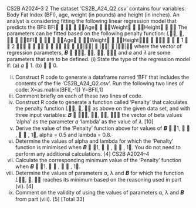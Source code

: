 CS2B A2024–3
2 The dataset ‘CS2B_A24_Q2.csv’ contains four variables: Body Fat Index (BFI), age,
weight (in pounds) and height (in inches).
An analyst is considering fitting the following linear regression model that predicts
the BFI:
BFI􀯜 􀵌 𝛽􀬴 􀵅 𝛽􀬵Age􀯜 􀵅 𝛽􀬶Weight􀯜 􀵅 𝛽􀬷Height􀯜 􀵅 𝜀􀯜
The parameters can be fitted based on the following penalty function:
𝐿􁈺𝑩, 𝛼, 𝜆􁈻 􀵌 􀷍􁈺BFI􀯜 􀵆 𝛽􀬴 􀵆 𝛽􀬵Age􀯜 􀵆 𝛽􀬶Weight􀯜 􀵆 𝛽􀬷Height􀯜􁈻􀬶
􀯡
􀯜􀭀􀬵
􀵅 𝜆 􁉆
1 􀵆 𝛼
2
􁈺𝛽􀬵
􀬶 􀵅 𝛽􀬶
􀬶 􀵅 𝛽􀬷
􀬶􁈻 􀵅 𝛼􁈺|𝛽􀬵| 􀵅 |𝛽􀬶| 􀵅 |𝛽􀬷|􁈻􁉇
where the vector of regression parameters, 𝑩 􀵌 􁈺𝛽􀬴, 𝛽􀬵, 𝛽􀬶, 𝛽􀬷􁈻 and 𝛼 and 𝜆 are some
parameters that are to be defined.
(i) State the type of the regression model if:
(a) 𝛼 􀵌 1.
(b) 𝛼 􀵌 0.

(ii) Construct R code to generate a dataframe named ‘BFI’ that includes the
contents of the file ‘CS2B_A24_Q2.csv’. 
Run the following two lines of code:
X=as.matrix(BFI[,-1])
Y=BFI[,1]
(iii) Comment briefly on each of these two lines of code. 
(iv) Construct R code to generate a function called ‘Penalty’ that calculates the
penalty function 𝐿􁈺𝑩, 𝛼, 𝜆􁈻 as above on the given data set, and with three input
variables:
𝑩 􀵌 􁈺𝛽􀬴, 𝛽􀬵, 𝛽􀬶, 𝛽􀬷􁈻 the vector of beta values
‘alpha’ as the parameter 𝛼
‘lambda’ as the value of 𝜆.
[10]
(v) Derive the value of the ‘Penalty’ function above for values of
𝑩 􀵌 􁉀1, 􀬵
􀬶 , 􀬵
􀬷 , 1􁉁, alpha = 0.5 and lambda = 0.8. 
(vi) Determine the values of alpha and lambda for which the ‘Penalty’ function is
minimised when 𝑩 􀵌 􁉀1, 􀬵
􀬶 , 􀬵
􀬷 , 1􁉁. You do not need to perform any additional
calculations. [4]
CS2B A2024–4
(vii) Calculate the corresponding minimum value of the ‘Penalty’ function when
𝑩 􀵌 􁉀1, 􀬵
􀬶 , 􀬵
􀬷 , 1􁉁. 
(viii) Determine the values of parameters α, λ and 𝑩 for which the function
𝐿􁈺𝑩, 𝛼, 𝜆􁈻 reaches its minimum based on the reasoning used in part (vi). [4]
(ix) Comment on the validity of using the values of parameters α, λ and 𝑩 from
part (viii). [5]
[Total 33]
